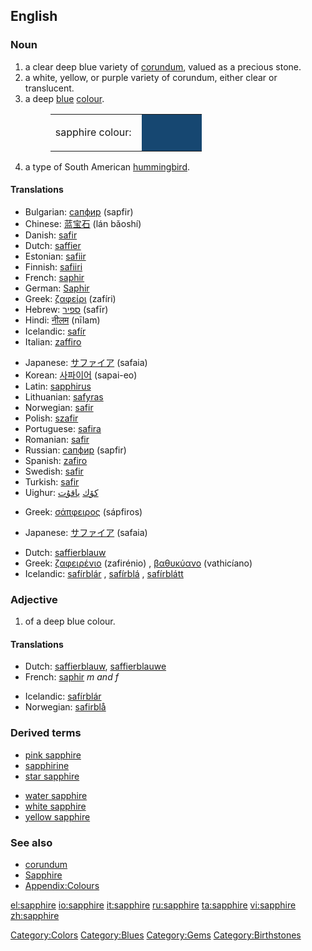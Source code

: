 ==English==

===Noun===
{{wikipedia}}
{{en-noun}}

# a clear deep blue variety of [[corundum]], valued as a precious stone.
# a white, yellow, or purple variety of corundum, either clear or translucent.
# a deep [[blue]] [[colour]].
#:<table><tr><td>sapphire colour: &nbsp;</td><td bgcolor="#164771" width="80">&nbsp; </td></tr></table>
# a type of South American [[hummingbird]].

====Translations====
{{trans-top|gem}}
*Bulgarian: [[сапфир]] (sapfir)
*Chinese: [[蓝]][[宝石]] (lán bǎoshí)
*Danish: [[safir]] {{c}}
*Dutch: [[saffier]] {{m}}
*Estonian: [[safiir]]
*Finnish: [[safiiri]]
*French: [[saphir]] {{m}}
*German: [[Saphir]]
*Greek: [[ζαφείρι]] (zafíri) {{n}}
*Hebrew: [[ספיר]] (safīr)
*Hindi: [[नीलम]] (nīlam) {{m}}
*Icelandic: [[safír]] {{m}}
*Italian: [[zaffiro]] {{m}}
{{trans-mid}}
*Japanese: [[サファイア]] (safaia)
*Korean: [[사파이어]] (sapai-eo)
*Latin: [[sapphirus]] {{f}}
*Lithuanian: [[safyras]]
*Norwegian: [[safir]]
*Polish: [[szafir]] {{m}}
*Portuguese: [[safira]] {{f}}
*Romanian: [[safir]]
*Russian: [[сапфир]] (sapfir) {{m}}
*Spanish: [[zafiro]] {{m}}
*Swedish: [[safir]] {{c}}
*Turkish: [[safir]]
*Uighur: [[كۆك]] [[ياقۇت]]
{{trans-bottom}}

{{trans-top|corundum}}
*Greek: [[σάπφειρος]] (sápfiros) {{m}}
{{trans-mid}}
*Japanese: [[サファイア]] (safaia)
{{trans-bottom}}

{{trans-top|colour}}
*Dutch: [[saffierblauw]] {{n}}
*Greek: [[ζαφειρένιο]] (zafirénio) {{n}}, [[βαθυκύανο]] (vathicíano) {{n}}
*Icelandic: [[safírblár]] {{m}}, [[safírblá]] {{f}}, [[safírblátt]] {{n}}
{{trans-mid}}
{{trans-bottom}}

{{trans-top|type of hummingbird}}
{{trans-mid}}
{{trans-bottom}}

===Adjective===
{{en-adj-more}}

# of a deep blue colour.

====Translations====
{{trans-top|colour}}
*Dutch: [[saffierblauw]], [[saffierblauwe]]
*French: [[saphir]] ''m and f''
{{trans-mid}}
*Icelandic: [[safírblár]]
*Norwegian: [[safirblå]]
{{trans-bottom}}

===Derived terms===
{{top}}
*[[pink sapphire]]
*[[sapphirine]]
*[[star sapphire]]
{{mid}}
*[[water sapphire]]
*[[white sapphire]]
*[[yellow sapphire]]
{{bottom}}

===See also===
*[[corundum]]
*[[Sapphire]]
*[[Wiktionary_Appendix:Colours|Appendix:Colours]]

[[Category:Colors]]
[[Category:Blues]]
[[Category:Gems]]
[[Category:Birthstones]]

[[el:sapphire]]
[[io:sapphire]]
[[it:sapphire]]
[[ru:sapphire]]
[[ta:sapphire]]
[[vi:sapphire]]
[[zh:sapphire]]